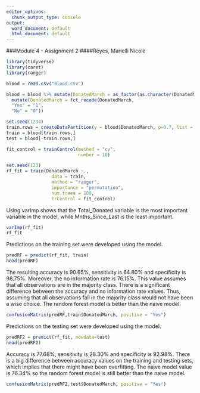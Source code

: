 ---
editor_options:
  chunk_output_type: console
output:
  word_document: default
  html_document: default
---
###Module 4 - Assignment 2
####Reyes, Marielli Nicole


```{r}
library(tidyverse)
library(caret)
library(ranger)
```


```{r}
blood = read.csv("Blood.csv")
```


```{r}
blood = blood %>% mutate(DonatedMarch = as_factor(as.character(DonatedMarch))) %>% 
  mutate(DonatedMarch = fct_recode(DonatedMarch,
  "Yes" = "1",
  "No" = "0"))
```


```{r}
set.seed(1234)
train.rows = createDataPartition(y = blood$DonatedMarch, p=0.7, list = FALSE)
train = blood[train.rows,] 
test = blood[-train.rows,]
```

```{r}
fit_control = trainControl(method = "cv",  
                           number = 10) 

set.seed(123)  
rf_fit = train(DonatedMarch ~.,    
                 data = train,   
                 method = "ranger",  
                 importance = "permutation", 
                 num.trees = 100,
                 trControl = fit_control)
```


Using varImp shows that the Total_Donated variable is the most important variable in the model, while Mnths_Since_Last is the least important. 
```{r}
varImp(rf_fit)
rf_fit
```


Predictions on the training set were developed using the model.
```{r}
predRF = predict(rf_fit, train)
head(predRF)
```


The resulting accuracy is 90.65%, sensitivity is 64.80% and specificity is 98.75%. Moreover, the no information rate is 76.15%. This value assumes that all observations are in the majority class. There is a significant difference between the accuracy and no information rate values. Thus, assuming that all observations fall in the majority class would not have been a wise choice. The random forest model is better than the naive model. 
```{r}
confusionMatrix(predRF,train$DonatedMarch, positive = "Yes")
```


Predictions on the testing set were developed using the model. 
```{r}
predRF2 = predict(rf_fit, newdata=test)
head(predRF2)
```

Accuracy is 77.68%, sensitivity is 28.30% and specificity is 92.98%. There is a big difference between accuracy values on the training and testing sets, which implies that there might have been overfitting. The naive model value is 76.34% so the random forest model is still better than the naive model. 
```{r}
confusionMatrix(predRF2,test$DonatedMarch, positive = "Yes")
```

